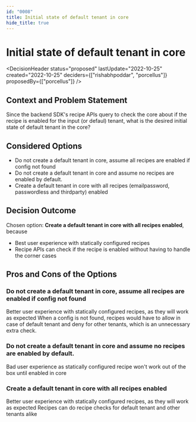 ```yaml
---
id: "0008"
title: Initial state of default tenant in core
hide_title: true
---
```



# Initial state of default tenant in core

<DecisionHeader status="proposed" lastUpdate="2022-10-25" created="2022-10-25" deciders={["rishabhpoddar", "porcellus"]} proposedBy={["porcellus"]} />

## Context and Problem Statement

Since the backend SDK's recipe APIs query to check the core about if the recipe is enabled for the input (or defaul) tenant,
what is the desired initial state of default tenant in the core?

## Considered Options

* Do not create a default tenant in core, assume all recipes are enabled if config not found
* Do not create a default tenant in core and assume no recipes are enabled by default.
* Create a default tenant in core with all recipes (emailpassword, passwordless and thirdparty) enabled


## Decision Outcome

Chosen option: **Create a default tenant in core with all recipes enabled**, because

* Best user experience with statically configured recipes
* Recipe APIs can check if the recipe is enabled without having to handle the corner cases

## Pros and Cons of the Options

### Do not create a default tenant in core, assume all recipes are enabled if config not found

<ArgumentPro> Better user experience with statically configured recipes, as they will work as expected </ArgumentPro>
<ArgumentCon> When a config is not found, recipes would have to allow in case of default tenant and deny for other tenants, which is an unnecessary extra check. </ArgumentCon>


### Do not create a default tenant in core and assume no recipes are enabled by default.

<ArgumentCon> Bad user experience as statically configured recipe won't work out of the box until enabled in core </ArgumentCon>

### Create a default tenant in core with all recipes enabled

<ArgumentPro> Better user experience with statically configured recipes, as they will work as expected </ArgumentPro>
<ArgumentPro> Recipes can do recipe checks for default tenant and other tenants alike </ArgumentPro>
